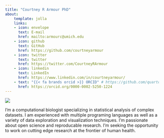 ```yaml
---
title: "Courtney R Armour PhD"
about: 
    template: jolla
    links:
    - icon: envelope
      text: E-mail
      href: mailto:armourc@umich.edu
    - icon: github
      text: GitHub
      href: https://github.com/courtneyarmour
    - icon: twitter
      text: twitter
      href: https://twitter.com/CourtneyRArmour
    - icon: linkedin
      text: LinkedIn
      href: https://www.linkedin.com/in/courtneyarmour/
    - text: "{{< fa brands orcid >}} ORCID" # https://github.com/quarto-ext/fontawesome/issues/6
      href: https://orcid.org/0000-0002-5250-1224
---
```


:::{#about}

![](comp_bio_art.png)

I'm a computational biologist specializing in statistical analysis of complex datasets. I am experienced with multiple programing languages as well as a variety of data exploration and visualization techniques. I'm passionate about open science and reproducable research. I'm seeking the opportunity to work on cutting edge research at the frontier of human health.

:::